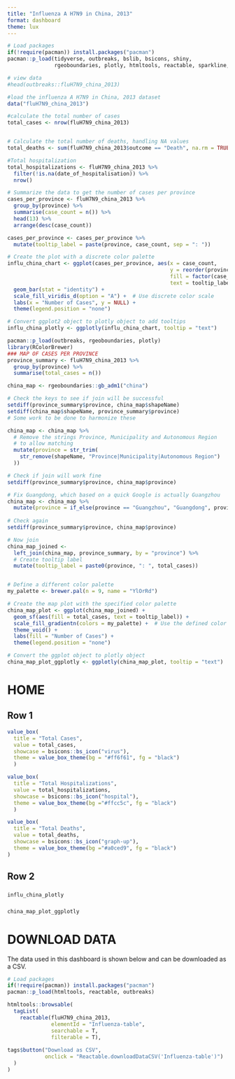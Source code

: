 ```yaml
---
title: "Influenza A H7N9 in China, 2013"
format: dashboard
theme: lux
---
```


```r
# Load packages 
if(!require(pacman)) install.packages("pacman")
pacman::p_load(tidyverse, outbreaks, bslib, bsicons, shiny, 
               rgeoboundaries, plotly, htmltools, reactable, sparkline,htmlwidgets, bslib)

# view data
#head(outbreaks::fluH7N9_china_2013)
```

```r
#load the influenza A H7N9 in China, 2013 dataset
data("fluH7N9_china_2013")

#calculate the total number of cases
total_cases <- nrow(fluH7N9_china_2013)


# Calculate the total number of deaths, handling NA values
total_deaths <- sum(fluH7N9_china_2013$outcome == "Death", na.rm = TRUE)

#Total hospitalization
total_hospitalizations <- fluH7N9_china_2013 %>%
  filter(!is.na(date_of_hospitalisation)) %>%
  nrow()
```

```r
# Summarize the data to get the number of cases per province
cases_per_province <- fluH7N9_china_2013 %>%
  group_by(province) %>%
  summarise(case_count = n()) %>%
  head(13) %>% 
  arrange(desc(case_count))

cases_per_province <- cases_per_province %>%
  mutate(tooltip_label = paste(province, case_count, sep = ": "))

# Create the plot with a discrete color palette
influ_china_chart <- ggplot(cases_per_province, aes(x = case_count, 
                                                    y = reorder(province, case_count), 
                                                    fill = factor(case_count), 
                                                    text = tooltip_label)) + 
  geom_bar(stat = "identity") + 
  scale_fill_viridis_d(option = "A") +  # Use discrete color scale
  labs(x = "Number of Cases", y = NULL) + 
  theme(legend.position = "none")

# Convert ggplot2 object to plotly object to add tooltips
influ_china_plotly <- ggplotly(influ_china_chart, tooltip = "text")


```

```r
pacman::p_load(outbreaks, rgeoboundaries, plotly)
library(RColorBrewer)
### MAP OF CASES PER PROVINCE
province_summary <- fluH7N9_china_2013 %>% 
  group_by(province) %>% 
  summarise(total_cases = n()) 

china_map <- rgeoboundaries::gb_adm1("china")

# Check the keys to see if join will be successful
setdiff(province_summary$province, china_map$shapeName)
setdiff(china_map$shapeName, province_summary$province)
# Some work to be done to harmonize these

china_map <- china_map %>%
  # Remove the strings Province, Municipality and Autonomous Region 
  # to allow matching
  mutate(province = str_trim(
    str_remove(shapeName, "Province|Municipality|Autonomous Region")
  ))

# Check if join will work fine
setdiff(province_summary$province, china_map$province)

# Fix Guangdong, which based on a quick Google is actually Guangzhou
china_map <- china_map %>% 
  mutate(province = if_else(province == "Guangzhou", "Guangdong", province)) 
  
# Check again
setdiff(province_summary$province, china_map$province)

# Now join
china_map_joined <- 
  left_join(china_map, province_summary, by = "province") %>% 
  # Create tooltip label 
  mutate(tooltip_label = paste0(province, ": ", total_cases))


# Define a different color palette
my_palette <- brewer.pal(n = 9, name = "YlOrRd")

# Create the map plot with the specified color palette
china_map_plot <- ggplot(china_map_joined) +
  geom_sf(aes(fill = total_cases, text = tooltip_label)) + 
  scale_fill_gradientn(colors = my_palette) +  # Use the defined color palette
  theme_void() +
  labs(fill = "Number of Cases") + 
  theme(legend.position = "none")

# Convert the ggplot object to plotly object
china_map_plot_ggplotly <- ggplotly(china_map_plot, tooltip = "text")

```


# HOME 

## Row 1 {height=25%}

```r
value_box(
  title = "Total Cases",
  value = total_cases,
  showcase = bsicons::bs_icon("virus"),
  theme = value_box_theme(bg = "#ff6f61", fg = "black")
  )
```

```r
value_box(
  title = "Total Hospitalizations",
  value = total_hospitalizations,
  showcase = bsicons::bs_icon("hospital"),
  theme = value_box_theme(bg ="#ffcc5c", fg = "black")
  )
```

```r
value_box(
  title = "Total Deaths",
  value = total_deaths,
  showcase = bsicons::bs_icon("graph-up"),
  theme = value_box_theme(bg ="#a0ced9", fg = "black")
)
```


## Row 2 {height=75%}

### {width=30%}

```r
influ_china_plotly
```

### {width=70%}

```r
china_map_plot_ggplotly
```

# DOWNLOAD DATA

The data used in this dashboard is shown below and can be downloaded as a CSV. 

```r
# Load packages 
if(!require(pacman)) install.packages("pacman")
pacman::p_load(htmltools, reactable, outbreaks)

htmltools::browsable(
  tagList(
    reactable(fluH7N9_china_2013, 
              elementId = "Influenza-table", 
              searchable = T, 
              filterable = T), 
    
tags$button("Download as CSV", 
            onclick = "Reactable.downloadDataCSV('Influenza-table')")
  )
)
```